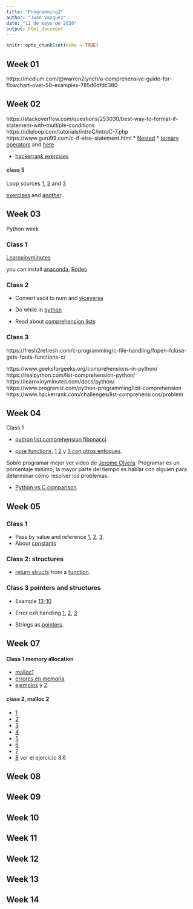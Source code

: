 ```yaml
---
title: "Programming2"
author: "Juan Vazquez"
date: "11 de mayo de 2020"
output: html_document
---
```


```r
knitr::opts_chunk$set(echo = TRUE)
```

## Week 01

https://medium.com/@warren2lynch/a-comprehensive-guide-for-flowchart-over-50-examples-785d6dfdc380

## Week 02


https://stackoverflow.com/questions/253030/best-way-to-format-if-statement-with-multiple-conditions
https://idleloop.com/tutorials/introC/introC-7.php
https://www.guru99.com/c-if-else-statement.html
* [Nested](http://web.engr.oregonstate.edu/~rookert/cs162/ecampus-video/CS161/template/chapter_4/ifelse.html)
* [ternary operators](https://www.geeksforgeeks.org/conditional-or-ternary-operator-in-c-c/) and [here](https://www.tutorialspoint.com/cprogramming/c_decision_making.htm)

* [hackerrank exercises](https://www.hackerrank.com/domains/c?filters%5Bsubdomains%5D%5B%5D=c-conditionals-and-loops)


#### class 5

Loop sources [1](https://www.cprogramming.com/tutorial/c/lesson3.html), [2](https://www.geeksforgeeks.org/loops-in-c-and-cpp/) and [3](https://www.tutorialspoint.com/cprogramming/c_for_loop.htm)


[exercises](https://www.w3resource.com/c-programming-exercises/for-loop/index.php) and [another](https://codeforwin.org/2015/06/for-do-while-loop-programming-exercises.html).




## Week 03
Python week

### Class 1

[Learnxinyminutes](https://learnxinyminutes.com/docs/python/)

you can install [anaconda](https://www.anaconda.com/products/individual), [Rodeo](https://rodeo.yhat.com/)


### Class 2

* Convert ascii to num and [viceversa](http://code.activestate.com/recipes/65117-converting-between-ascii-numbers-and-characters/)

* Do while in [python](https://coderwall.com/p/q_rd1q/emulate-do-while-loop-in-python)

* Read about [comprehension lists](https://realpython.com/list-comprehension-python/)

### Class 3

https://fresh2refresh.com/c-programming/c-file-handling/fopen-fclose-gets-fputs-functions-c/

https://www.geeksforgeeks.org/comprehensions-in-python/
https://realpython.com/list-comprehension-python/
https://learnxinyminutes.com/docs/python/
https://www.programiz.com/python-programming/list-comprehension
https://www.hackerrank.com/challenges/list-comprehensions/problem





## Week 04

Class 1

* [python list comprehension fibonacci](https://stackoverflow.com/questions/42370456/how-can-i-create-the-fibonacci-series-using-pythons-list-comprehension).

* [pure functions](https://medium.com/@anamartinezaguilar/funciones-puras-y-variables-1fb43a21c9fa), [1](https://www.campusmvp.es/recursos/post/programacion-funcional-inmutabilidad-y-funciones-puras.aspx, ) [2](https://platzi.com/tutoriales/1613-redux/1797-funciones-puras-una-breve-introduccion-a-la-programacion-funcional/) y [3 con otros enfoques](https://www.wolfram.com/language/elementary-introduction/2nd-ed/26-pure-anonymous-functions.html.es).


Sobre programar mejor ver video de [Jerome Olvera](https://youtu.be/xCTQgL6ihoU). Programar es un porcentaje mínimo, la mayor parte del tiempo es hablar con alguien para determinar cómo resolver los problemas. 

* [Python vs C comparison](https://www.upgrad.com/blog/python-vs-c-comparison/).


## Week 05

### Class 1

* Pass by value and reference [1](https://es.stackoverflow.com/questions/1493/cu%C3%A1l-es-la-diferencia-entre-paso-de-variables-por-valor-y-por-referencia),  [2](https://medium.com/@roobre/paso-por-referencia-paso-por-valor-y-paso-de-una-referencia-1cc7fa06d7a), [3](http://www.oma.org.ar/omanet/cym98/valorref.htm).
* About [constants](https://www.geeksforgeeks.org/constants-in-c-cpp/)

### Class 2: structures

* [return structs](https://dyclassroom.com/c/c-function-returning-structure) from a [function](https://stackoverflow.com/questions/9653072/return-a-struct-from-a-function-in-c).


### Class 3 pointers and structures

* Example [13-10](https://repl.it/@juanvazqmont/FocusedOptimisticNature#main.c)

* Error exit handling [1](https://tldp.org/LDP/abs/html/exitcodes.html), [2](https://stackoverflow.com/questions/2425167/use-of-exit-function), [3](https://forgetcode.com/c/977-exit-terminate-the-program)

* Strings as [pointers](https://www.cs.bu.edu/teaching/c/string/intro/).

## Week 07

#### Class 1 memory allocation

* [malloc1](https://es.wikibooks.org/wiki/Programaci%C3%B3n_en_C/Manejo_din%C3%A1mico_de_memoria)
* [errores en memoria](http://www.it.uc3m.es/pbasanta/asng/course_notes/ch06s10.html)
* [ejemplos](http://decsai.ugr.es/~jfv/ed1/c/cdrom/cap8/cap83.htm) y [2](https://www.linuxhispano.net/2011/08/15/reservar-memoria-dinamica-para-un-vector-en-c/).


#### class 2, malloc 2

* [1](http://www.cs.ucr.edu/~zhiyunq/teaching/cs153/lectures/C-tutorial/exercises-malloc.html)
* [2](https://stackoverflow.com/questions/31625424/exercise-about-c-dynamic-memory-allocation)
* [3](https://www.includehelp.com/c-programs/dynamic-memory-allocation-examples.aspx)
* [4](https://www.geeksforgeeks.org/c-language-2-gq/dynamic-memory-allocation-gq/)
* [5](https://www.geeksforgeeks.org/dynamic-memory-allocation-in-c-using-malloc-calloc-free-and-realloc/)
* [6](https://www.w3resource.com/c-programming-exercises/pointer/)
* [7](https://www.hackerrank.com/challenges/dynamic-array-in-c/problem)
* [8](http://www.learntosolveit.com/cprogramming/)  ver el ejercicio 8.6



## Week 08
## Week 09
## Week 10
## Week 11
## Week 12
## Week 13
## Week 14

